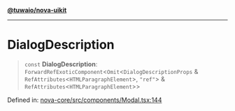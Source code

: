 [**@tuwaio/nova-uikit**](../../../README.md)

***

# DialogDescription

> `const` **DialogDescription**: `ForwardRefExoticComponent`\<`Omit`\<`DialogDescriptionProps` & `RefAttributes`\<`HTMLParagraphElement`\>, `"ref"`\> & `RefAttributes`\<`HTMLParagraphElement`\>\>

Defined in: [nova-core/src/components/Modal.tsx:144](https://github.com/TuwaIO/nova-uikit/blob/814d2188e3e0215a28f4d9e81764c88a0e0aad0a/packages/nova-core/src/components/Modal.tsx#L144)
